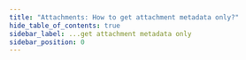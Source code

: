 ```yaml
---
title: "Attachments: How to get attachment metadata only?"
hide_table_of_contents: true
sidebar_label: ...get attachment metadata only
sidebar_position: 0
---
```





<LanguageSwitcher supportedLanguages={supportedLanguages} />

<LanguageContent language="csharp">
   <GetAttachmentMetadataOnlyCsharp />
</LanguageContent>

<LanguageContent language="java">
   <GetAttachmentMetadataOnlyJava />
</LanguageContent>

<LanguageContent language="http">
   <GetAttachmentMetadataOnlyHttp />
</LanguageContent>


<!---
- [How to update attachment metadata only?](../../../../client-api/commands/attachments/how-to/update-attachment-metadata-only)
- [PutAttachment](../../../../client-api/commands/attachments/put)
- [GetAttachment](../../../../client-api/commands/attachments/get)

-->